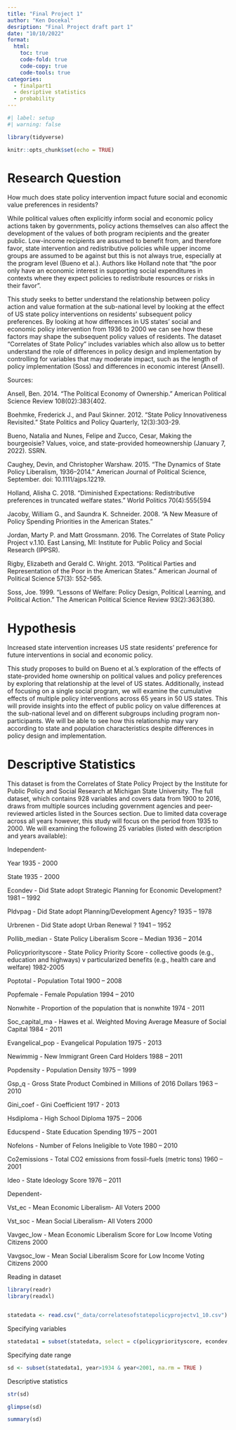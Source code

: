 ---
title: "Final Project 1"
author: "Ken Docekal"
desription: "Final Project draft part 1"
date: "10/10/2022"
format:
  html:
    toc: true
    code-fold: true
    code-copy: true
    code-tools: true
categories:
  - finalpart1
  - desriptive statistics 
  - probability
---

```{r}
#| label: setup
#| warning: false

library(tidyverse)

knitr::opts_chunk$set(echo = TRUE)
```


# Research Question

How much does state policy intervention impact future social and economic value preferences in residents?

While political values often explicitly inform social and economic policy actions taken by governments, policy actions themselves can also affect the development of the values of both program recipients and the greater public. Low-income recipients are assumed to benefit from, and therefore favor, state intervention and redistributive policies while upper income groups are assumed to be against but this is not always true, especially at the program level (Bueno et al.). Authors like Holland note that “the poor only have an economic interest in supporting social expenditures in contexts where they expect policies to redistribute resources or risks in their favor”. 

This study seeks to better understand the relationship between policy action and value formation at the sub-national level by looking at the effect of US state policy interventions on residents' subsequent policy preferences. By looking at how differences in US states’ social and economic policy intervention from 1936 to 2000 we can see how these factors may shape the subsequent policy values of residents. The dataset “Correlates of State Policy” includes variables which also allow us to better understand the role of differences in policy design and implementation by controlling for variables that may moderate impact, such as the length of policy implementation (Soss) and differences in economic interest (Ansell).




Sources:

Ansell, Ben. 2014. “The Political Economy of Ownership." American Political Science Review
108(02):383{402.

Boehmke, Frederick J., and Paul Skinner. 2012. “State Policy Innovativeness Revisited.” State Politics and Policy Quarterly, 12(3):303-29.

Bueno, Natalia and Nunes, Felipe and Zucco, Cesar, Making the bourgeoisie? Values, voice, and state-provided homeownership (January 7, 2022). SSRN. 

Caughey, Devin, and Christopher Warshaw. 2015. “The Dynamics of State Policy Liberalism, 1936–2014.” American Journal of Political Science, September. doi: 10.1111/ajps.12219.

Holland, Alisha C. 2018. “Diminished Expectations: Redistributive preferences in truncated welfare states." World Politics 70(4):555{594

Jacoby, William G., and Saundra K. Schneider. 2008. “A New Measure of Policy Spending Priorities in the American States.”  

Jordan, Marty P. and Matt Grossmann. 2016. The Correlates of State Policy Project v.1.10. East Lansing, MI: Institute for Public Policy and Social Research (IPPSR).

Rigby, Elizabeth and Gerald C. Wright. 2013. “Political Parties and Representation of the Poor in the American States.” American Journal of Political Science 57(3): 552-565.

Soss, Joe. 1999. “Lessons of Welfare: Policy Design, Political Learning, and Political Action." The American Political Science Review 93(2):363{380.



# Hypothesis

Increased state intervention increases US state residents’ preference for future interventions in social and economic policy.

This study proposes to build on Bueno et al.’s exploration of the effects of state-provided home ownership on political values and policy preferences by exploring that relationship at the level of US states. Additionally, instead of focusing on a single social program, we will examine the cumulative effects of multiple policy interventions across 65 years in 50 US states. This will provide insights into the effect of public policy on value differences at the sub-national level and on different subgroups including program non-participants. We will be able to see how this relationship may vary according to state and population characteristics despite differences in policy design and implementation. 



# Descriptive Statistics

This dataset is from the Correlates of State Policy Project by the Institute for Public Policy and Social Research at Michigan State University. The full dataset, which contains 928 variables and covers data from 1900 to 2016, draws from multiple sources including government agencies and peer-reviewed articles listed in the Sources section. Due to limited data coverage across all years however, this study will focus on the period from 1935 to 2000. We will examining the following 25 variables (listed with description and years available):


Independent-

Year  1935 - 2000

State 1935 - 2000

Econdev - Did State adopt Strategic Planning for Economic Development? 1981 – 1992

Pldvpag - Did State adopt Planning/Development Agency? 1935 – 1978

Urbrenen - Did State adopt Urban Renewal ?  1941 – 1952 

Pollib_median - State Policy Liberalism Score – Median  1936 – 2014

Policypriorityscore - State Policy Priority Score - collective goods (e.g., education and highways) v particularized benefits (e.g., health care and welfare)  1982-2005

Poptotal - Population Total  1900 – 2008 

Popfemale - Female Population  1994 – 2010 

Nonwhite - Proportion of the population that is nonwhite 1974 - 2011 

Soc_capital_ma - Hawes et al. Weighted Moving Average Measure of Social Capital 1984 - 2011

Evangelical_pop - Evangelical Population 1975 - 2013

Newimmig - New Immigrant Green Card Holders 1988 – 2011 

Popdensity - Population Density  1975 – 1999 

Gsp_q  -  Gross State Product Combined in Millions of 2016 Dollars   1963 – 2010

Gini_coef - Gini Coefficient 1917 - 2013

Hsdiploma  - High School Diploma 1975 – 2006

Educspend  - State Education Spending 1975 – 2001

Nofelons - Number of Felons Ineligible to Vote 1980 – 2010 

Co2emissions - Total CO2 emissions from fossil-fuels (metric tons)  1960 – 2001

Ideo - State Ideology Score 1976 – 2011



Dependent-

Vst_ec - Mean Economic Liberalism- All Voters 2000

Vst_soc - Mean Social Liberalism- All Voters 2000 

Vavgec_low -  Mean Economic Liberalism Score for Low Income Voting Citizens 2000

Vavgsoc_low  - Mean Social Liberalism Score for Low Income Voting Citizens 2000



Reading in dataset

```{r, echo=T}

library(readr)
library(readxl)


statedata <- read.csv("_data/correlatesofstatepolicyprojectv1_10.csv")

```


Specifying variables

```{r, echo=T}


statedata1 = subset(statedata, select = c(policypriorityscore, econdev, pldvpag, urbrenen, year, state, poptotal, popfemale, nonwhite, soc_capital_ma, evangelical_pop, newimmig, popdensity, gsp_q, gini_coef, hsdiploma, educspend, nofelons, co2emissions, ideo, pollib_median,vst_ec, vst_soc, vavgec_low, vavgsoc_low))


```


Specifying date range

```{r, echo=T}


sd <- subset(statedata1, year>1934 & year<2001, na.rm = TRUE ) 


```


Descriptive statistics

```{r, echo=T}

str(sd)

glimpse(sd)

summary(sd)


```





